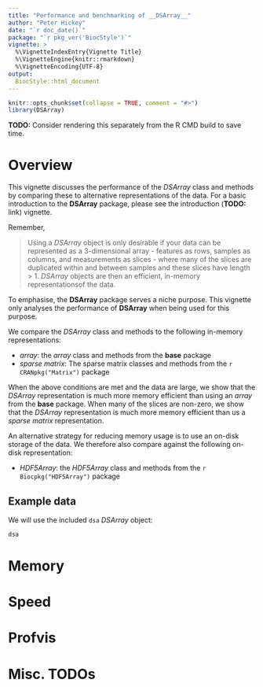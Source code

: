 ```yaml
---
title: "Performance and benchmarking of __DSArray__"
author: "Peter Hickey"
date: "`r doc_date()`"
package: "`r pkg_ver('BiocStyle')`"
vignette: >
  %\VignetteIndexEntry{Vignette Title}
  %\VignetteEngine{knitr::rmarkdown}
  %\VignetteEncoding{UTF-8}
output:
  BiocStyle::html_document
---
```


```r
knitr::opts_chunk$set(collapse = TRUE, comment = "#>")
library(DSArray)
```

__TODO:__ Consider rendering this separately from the R CMD build to save time.

# Overview

This vignette discusses the performance of the _DSArray_ class and methods by comparing these to alternative representations of the data. For a basic introduction to the __DSArray__ package, please see the introduction (__TODO:__ link) vignette.

Remember,

> Using a _DSArray_ object is only desirable if your data can be represented as a 3-dimensional array - features as rows, samples as columns, and measurements as slices - where many of the slices are duplicated within and between samples and these slices have length > 1. _DSArray_ objects are then an efficient, in-memory representationsof the data.

To emphasise, the __DSArray__ package serves a niche purpose. This vignette only analyses the performance of __DSArray__ when being used for this purpose.

We compare the _DSArray_ class and methods to the following in-memory representations:

- _array_: the _array_ class and methods from the __base__ package
- _sparse matrix_: The sparse matrix classes and methods from the `r CRANpkg("Matrix")` package

When the above conditions are met and the data are large, we show that the _DSArray_ representation is much more memory efficient than using an _array_ from the __base__ package. When many of the slices are non-zero, we show that the _DSArray_ representation is much more memory efficient than us a _sparse matrix_ representation.

An alternative strategy for reducing memory usage is to use an on-disk storage of the data. We therefore also compare against the following on-disk representation:

- _HDF5Array_: the _HDF5Array_ class and methods from the `r Biocpkg("HDF5Array")` package

## Example data

We will use the included `dsa` _DSArray_ object:

```r
dsa
```

# Memory

<!-- TODO: Uncomment once implemented
### Memory usage

```r
# TODO: Plot of memory savings for different nr, nc, sl, pus, and so
``` 
-->

# Speed

# Profvis

# Misc. TODOs


